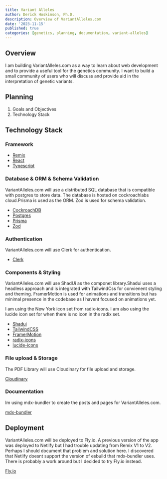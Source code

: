 ```yaml
---
title: Variant Alleles
author: Derick Hoskinson, Ph.D.
description: Overview of VariantAlleles.com
date: '2023-11-15'
published: true
categories: [genetics, planning, documentation, variant-alleles]
---
```


## Overview

I am building VariantAlleles.com as a way to learn about web development and to provide a useful tool for the genetics community.
I want to build a small community of users who will discuss and provide aid in the interpretation of genetic variants.

## Planning

1. Goals and Objectives
2. Technology Stack

## Technology Stack

### Framework

- [Remix](https://remix.run)
- [React](https://reactjs.org)
- [Typescript](https://www.typescriptlang.org)

### Database & ORM & Schema Validation

VariantAlleles.com will use a distributed SQL database that is compatible with postgres to store data. The database is hosted on cockroachlabs cloud.Prisma is used as the ORM. Zod is used for schema validation.

- [CockroachDB](https://cockroachlabs.com)
- [Postgres](https://www.postgresql.org)
- [Prisma](https://prisma.io)
- [Zod](https://zod.dev/)

### Authentication

VariantAlleles.com will use Clerk for authentication.

- [Clerk](https://clerk.dev)

### Components & Styling

VariantAlleles.com will use ShadUi as the componet library.Shadui uses a headless approach and is integrated with TailwindCss for convienent styling and theming. FramerMotion is used for animations and transitions but has minimal presence in the codebase as I havent focused on animations yet.

I am using the New York icon set from radix-icons. I am also using the lucide icon set for when there is no icon in the radix set.

- [Shadui](https://ui.shadcn.com/)
- [TailwindCSS](https://tailwindcss.com)
- [FramerMotion](https://www.framer.com/motion/)
- [radix-icons](https://www.radix-ui.com/icons)
- [lucide-icons](https://lucide.dev/)

### File upload & Storage

The PDF Library will use Cloudinary for file upload and storage.

[Cloudinary](https://cloudinary.com)

### Documentation

Im using mdx-bundler to create the posts and pages for VariantAlleles.com.

[mdx-bundler](https://github.com/kentcdodds/mdx-bundler)

## Deployment

VariantAlleles.com will be deployed to Fly.io. A previous version of the app was deployed to Netlify but I had trouble updating from Remix V1 to V2. Perhaps I should document that problem and solution here. I discovered that Netlify doesnt support the version of esbuild that mdx-bundler uses. There is probably a work around but I decided to try Fly.io instead.

[Fly.io](https://fly.io)
